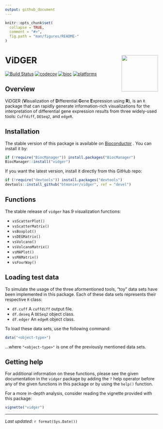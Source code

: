 ```yaml
---
output: github_document
---
```


```r
knitr::opts_chunk$set(
  collapse = TRUE,
  comment = "#>",
  fig.path = "man/figures/README-"
)
```

# ViDGER <img src="man/figures/logo-02.svg" align="right" height="120"/>

[![Build Status](https://travis-ci.org/btmonier/vidger.svg?branch=master)](https://travis-ci.org/btmonier/vidger)
[![codecov](https://codecov.io/gh/btmonier/vidger/branch/master/graph/badge.svg)](https://codecov.io/gh/btmonier/vidger)
[![bioc](http://bioconductor.org/shields/downloads/release/vidger.svg)](https://bioconductor.org/packages/stats/bioc/vidger/) 
[![platforms](https://bioconductor.org/shields/availability/3.7/vidger.svg)](https://bioconductor.org/packages/release/bioc/html/vidger.html#archives)

## Overview
ViDGER (**Vi**sualization of **D**ifferential **G**ene **E**xpression 
using **R**), is an `R` package that can rapidly generate information-rich 
visualizations for the interpretation of differential gene expression 
results from three widely-used tools: `Cuffdiff`, `DESeq2`, and `edgeR`.


## Installation
The stable version of this package is available on 
[Bioconductor](http://bioconductor.org/packages/release/bioc/html/vidger.html)
. You can install it by:

```r
if (!require("BiocManager")) install.packages("BiocManager")
BiocManager::install("vidger")
```

If you want the latest version, install it directly from this GitHub repo:

```r
if (!require("devtools")) install.packages("devtools")
devtools::install_github("btmonier/vidger", ref = "devel")
```


## Functions
The stable release of `vidger` has 9 visualization functions:

* `vsScatterPlot()`
* `vsScatterMatrix()`
* `vsBoxplot()`
* `vsDEGMatrix()`
* `vsVolcano()`
* `vsVolcanoMatrix()`
* `vsMAPlot()`
* `vsMAMatrix()`
* `vsFourWay()`


## Loading test data
To simulate the usage of the three aformentioned tools, "toy" data sets have
been implemented in this package. Each of these data sets represents their
respective `R` class:

* `df.cuff` A `cuffdiff` output file.
* `df.deseq` A `DESeq2` object class.
* `df.edger` An `edgeR` object class.

To load these data sets, use the following command:

```r
data("<object-type>")
```
...where `"<object-type>"` is one of the previously mentioned data sets.


## Getting help
For additional information on these functions, please see the given
documentation in the `vidger` package by adding the `?` help operator before 
any of the given functions in this package or by using the `help()` function. 

For a more in-depth analysis, consider reading the vignette provided with this 
package:

```r
vignette("vidger")
```

- - -
*Last updated:* `r format(Sys.Date())`

